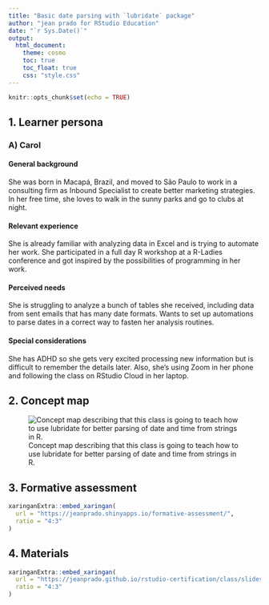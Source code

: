 ```yaml
---
title: "Basic date parsing with `lubridate` package"
author: "jean prado for RStudio Education"
date: "`r Sys.Date()`"
output:
  html_document:
    theme: cosmo
    toc: true
    toc_float: true
    css: "style.css"
---
```


```r
knitr::opts_chunk$set(echo = TRUE)
```

## 1. Learner persona

### A) Carol

#### General background

She was born in Macapá, Brazil, and moved to São Paulo to work in a consulting firm as Inbound Specialist to create better marketing strategies. In her free time, she loves to walk in the sunny parks and go to clubs at night.

#### Relevant experience

She is already familiar with analyzing data in Excel and is trying to automate her work. She participated in a full day R workshop at a R-Ladies conference and got inspired by the possibilities of programming in her work.

#### Perceived needs

She is struggling to analyze a bunch of tables she received, including data from sent emails that has many date formats. Wants to set up automations to parse dates in a correct way to fasten her analysis routines.

#### Special considerations

She has ADHD so she gets very excited processing new information but is difficult to remember the details later. Also, she's using Zoom in her phone and following the class on RStudio Cloud in her laptop.

## 2. Concept map

![Concept map describing that this class is going to teach how to use lubridate for better parsing of date and time from strings in R.](img/concept_map.jpg)

## 3. Formative assessment

```r
xaringanExtra::embed_xaringan(
  url = "https://jeanprado.shinyapps.io/formative-assessment/",
  ratio = "4:3"
)
```

## 4. Materials

```r
xaringanExtra::embed_xaringan(
  url = "https://jeanprado.github.io/rstudio-certification/class/slides/",
  ratio = "4:3"
)
```
